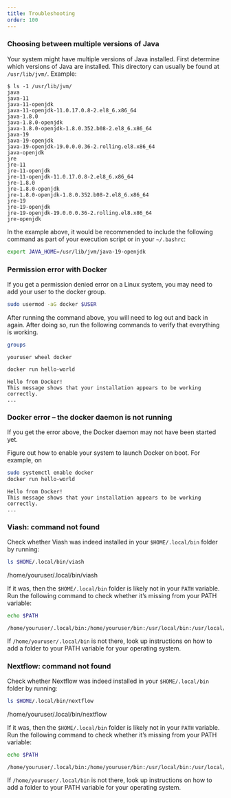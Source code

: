 ```yaml
---
title: Troubleshooting
order: 100
---
```


### Choosing between multiple versions of Java

Your system might have multiple versions of Java installed. First determine which versions of Java are installed. This directory can usually be found at `/usr/lib/jvm/`. Example:

```
$ ls -1 /usr/lib/jvm/
java
java-11
java-11-openjdk
java-11-openjdk-11.0.17.0.8-2.el8_6.x86_64
java-1.8.0
java-1.8.0-openjdk
java-1.8.0-openjdk-1.8.0.352.b08-2.el8_6.x86_64
java-19
java-19-openjdk
java-19-openjdk-19.0.0.0.36-2.rolling.el8.x86_64
java-openjdk
jre
jre-11
jre-11-openjdk
jre-11-openjdk-11.0.17.0.8-2.el8_6.x86_64
jre-1.8.0
jre-1.8.0-openjdk
jre-1.8.0-openjdk-1.8.0.352.b08-2.el8_6.x86_64
jre-19
jre-19-openjdk
jre-19-openjdk-19.0.0.0.36-2.rolling.el8.x86_64
jre-openjdk
```

In the example above, it would be recommended to include the following
command as part of your execution script or in your `~/.bashrc`:

```sh
export JAVA_HOME=/usr/lib/jvm/java-19-openjdk
```

### Permission error with Docker

If you get a permission denied error on a Linux system, you may need to add your user to the docker group.

```sh
sudo usermod -aG docker $USER
```

After running the command above, you will need to log out and back in again.
After doing so, run the following commands to verify that everything is working.

```sh
groups
```

    youruser wheel docker

```sh
docker run hello-world
```

    Hello from Docker!
    This message shows that your installation appears to be working correctly.
    ...

### Docker error – the docker daemon is not running

If you get the error above, the Docker daemon may not have been started yet.

Figure out how to enable your system to launch Docker on boot. For example, 
on 
```sh
sudo systemctl enable docker
docker run hello-world
```

    Hello from Docker!
    This message shows that your installation appears to be working correctly.
    ...

### Viash: command not found

Check whether Viash was indeed installed in your `$HOME/.local/bin` folder by running:

```bash
ls $HOME/.local/bin/viash
```

  /home/youruser/.local/bin/viash

If it was, then the `$HOME/.local/bin` folder is likely not in your `PATH` variable. 
Run the following command to check whether it's missing from your PATH variable:

```bash
echo $PATH
```

    /home/youruser/.local/bin:/home/youruser/bin:/usr/local/bin:/usr/local/sbin:/usr/bin:/usr/sbin

If `/home/youruser/.local/bin` is not there, look up instructions on how to add a folder to your PATH variable for your operating system.

### Nextflow: command not found

Check whether Nextflow was indeed installed in your `$HOME/.local/bin` folder by running:

```bash
ls $HOME/.local/bin/nextflow
```

  /home/youruser/.local/bin/nextflow

If it was, then the `$HOME/.local/bin` folder is likely not in your `PATH` variable. 
Run the following command to check whether it's missing from your PATH variable:

```bash
echo $PATH
```

    /home/youruser/.local/bin:/home/youruser/bin:/usr/local/bin:/usr/local/sbin:/usr/bin:/usr/sbin

If `/home/youruser/.local/bin` is not there, look up instructions on how to add a folder to your PATH variable for your operating system.